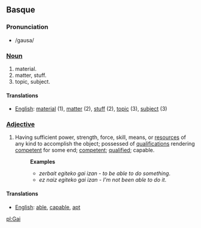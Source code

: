 == Basque ==

===Pronunciation===
* /gausa/

===[[Noun]]===
#material.
#matter, stuff.
#topic, subject.

====Translations====
*[[English]]: [[material]] (1), [[matter]] (2), [[stuff]] (2), [[topic]] (3), [[subject]] (3)

===[[Adjective]]===
#Having sufficient power, strength, force, skill, means, or [[resources]] of any kind to accomplish the object; possessed of [[qualifications]] rendering [[competent]] for some end; [[competent]]; [[qualified]]; capable.
#:'''Examples'''
#:*''zerbait egiteko gai izan - to be able to do something''.
#:*''ez naiz egiteko gai izan - I'm not been able to do it''.


====Translations====
*[[English]]: [[able]], [[capable]], [[apt]]

[[pl:Gai]]